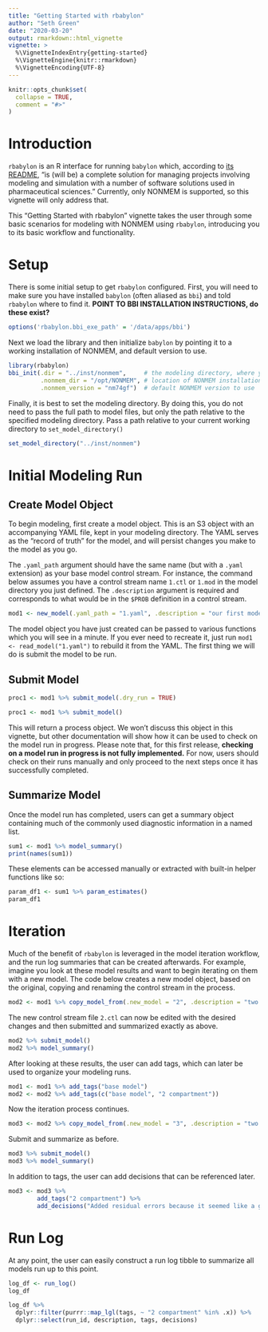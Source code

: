 ```yaml
---
title: "Getting Started with rbabylon"
author: "Seth Green"
date: "2020-03-20"
output: rmarkdown::html_vignette
vignette: >
  %\VignetteIndexEntry{getting-started}
  %\VignetteEngine{knitr::rmarkdown}
  %\VignetteEncoding{UTF-8}
---
```


```r
knitr::opts_chunk$set(
  collapse = TRUE,
  comment = "#>"
)
```

# Introduction

`rbabylon` is an R interface for running `babylon` which, according to [its README](https://github.com/metrumresearchgroup/babylon/), "is (will be) a complete solution for managing projects involving modeling and simulation with a number of software solutions used in pharmaceutical sciences." Currently, only NONMEM is supported, so this vignette will only address that. 

This "Getting Started with rbabylon" vignette takes the user through some basic scenarios for modeling with NONMEM using `rbabylon`, introducing you to its basic workflow and functionality. 

# Setup

There is some initial setup to get `rbabylon` configured. First, you will need to make sure you have installed `babylon` (often aliased as `bbi`) and told `rbabylon` where to find it. **POINT TO BBI INSTALLATION INSTRUCTIONS, do these exist?**

```r
options('rbabylon.bbi_exe_path' = '/data/apps/bbi')
```

Next we load the library and then initialize `babylon` by pointing it to a working installation of NONMEM, and default version to use.

```r
library(rbabylon)
bbi_init(.dir = "../inst/nonmem",     # the modeling directory, where your control streams will be
         .nonmem_dir = "/opt/NONMEM", # location of NONMEM installation
         .nonmem_version = "nm74gf")  # default NONMEM version to use
```

Finally, it is best to set the modeling directory. By doing this, you do not need to pass the full path to model files, but only the path relative to the specified modeling directory. Pass a path relative to your current working directory to `set_model_directory()`

```r
set_model_directory("../inst/nonmem")
```

# Initial Modeling Run

## Create Model Object
To begin modeling, first create a model object. This is an S3 object with an accompanying YAML file, kept in your modeling directory. The YAML serves as the "record of truth" for the model, and will persist changes you make to the model as you go.

The `.yaml_path` argument should have the same name (but with a `.yaml` extension) as your base model control stream. For instance, the command below assumes you have a control stream name `1.ctl` or `1.mod` in the model directory you just defined. The `.description` argument is required and corresponds to what would be in the `$PROB` definition in a control stream.

```r
mod1 <- new_model(.yaml_path = "1.yaml", .description = "our first model")
```

The model object you have just created can be passed to various functions which you will see in a minute. If you ever need to recreate it, just run `mod1 <- read_model("1.yaml")` to rebuild it from the YAML. The first thing we will do is submit the model to be run.

## Submit Model

```r
proc1 <- mod1 %>% submit_model(.dry_run = TRUE)
```

```r
proc1 <- mod1 %>% submit_model()
```

This will return a process object. We won't discuss this object in this vignette, but other documentation will show how it can be used to check on the model run in progress. Please note that, for this first release, **checking on a model run in progress is not fully implemented.** For now, users should check on their runs manually and only proceed to the next steps once it has successfully completed. 

## Summarize Model
Once the model run has completed, users can get a summary object containing much of the commonly used diagnostic information in a named list.

```r
sum1 <- mod1 %>% model_summary()
print(names(sum1))
```

These elements can be accessed manually or extracted with built-in helper functions like so:

```r
param_df1 <- sum1 %>% param_estimates()
param_df1
```

# Iteration

Much of the benefit of `rbabylon` is leveraged in the model iteration workflow, and the run log summaries that can be created afterwards. For example, imagine you look at these model results and want to begin iterating on them with a new model. The code below creates a new model object, based on the original, copying and renaming the control stream in the process.

```r
mod2 <- mod1 %>% copy_model_from(.new_model = "2", .description = "two compartment base model")
```

The new control stream file `2.ctl` can now be edited with the desired changes and then submitted and summarized exactly as above.

```r
mod2 %>% submit_model()
mod2 %>% model_summary()
```

After looking at these results, the user can add tags, which can later be used to organize your modeling runs.

```r
mod1 <- mod1 %>% add_tags("base model")
mod2 <- mod2 %>% add_tags(c("base model", "2 compartment"))
```

Now the iteration process continues. 

```r
mod3 <- mod2 %>% copy_model_from(.new_model = "3", .description = "two compartment with residual errors")
```

Submit and summarize as before.

```r
mod3 %>% submit_model()
mod3 %>% model_summary()
```

In addition to tags, the user can add decisions that can be referenced later.

```r
mod3 <- mod3 %>% 
        add_tags("2 compartment") %>%
        add_decisions("Added residual errors because it seemed like a good idea.")
```

# Run Log

At any point, the user can easily construct a run log tibble to summarize all models run up to this point.

```r
log_df <- run_log()
log_df
```


```r
log_df %>% 
  dplyr::filter(purrr::map_lgl(tags, ~ "2 compartment" %in% .x)) %>%
  dplyr::select(run_id, description, tags, decisions)
```
